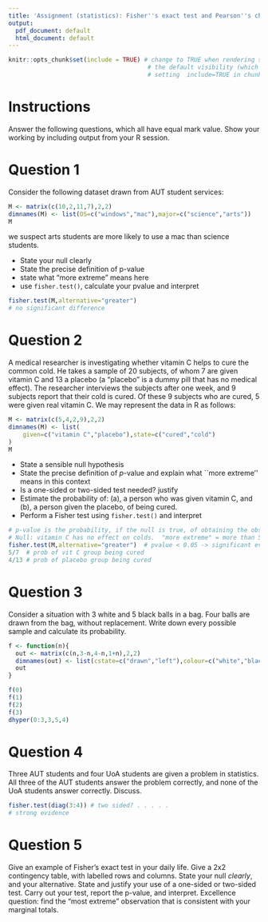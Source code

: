 ```yaml
---
title: 'Assignment (statistics): Fisher''s exact test and Pearson''s chi square test'
output:
  pdf_document: default
  html_document: default
---
```


```r
knitr::opts_chunk$set(include = TRUE) # change to TRUE when rendering solutions; this changes
                                       # the default visibility (which is overridden by explicitly
                                       # setting  include=TRUE in chunk options) 
```

# Instructions

Answer the following questions, which all have equal mark value.  Show
your working by including output from your R session.


# Question 1

Consider the following dataset drawn from AUT student services:

```r
M <- matrix(c(10,2,11,7),2,2)
dimnames(M) <- list(OS=c("windows","mac"),major=c("science","arts"))
M
```

we suspect arts students are more likely to use a mac than science students.

* State your null clearly
* State the precise definition of p-value
* state what "more extreme" means here
* use `fisher.test()`, calculate your pvalue and interpret


```r
fisher.test(M,alternative="greater")
# no significant difference
```

# Question 2

A medical researcher is investigating whether vitamin C helps to cure
the common cold.  He takes a sample of 20 subjects, of whom
7 are given vitamin C and 13 a placebo (a "placebo" is
a dummy pill that has no medical effect).  The researcher interviews
the subjects after one week, and 9 subjects report that their
cold is cured.  Of these 9 subjects who are cured, 5
were given real vitamin C.  We may represent the data in R as follows:
  
```r
M <- matrix(c(5,4,2,9),2,2)
dimnames(M) <- list(
    given=c("vitamin C","placebo"),state=c("cured","cold")
)
M
```

* State a sensible null hypothesis
* State the precise definition of $p$-value and explain what
    ``more extreme'' means in this context
* Is a one-sided or two-sided test needed? justify
* Estimate the probability of: (a), a person who was given
    vitamin C, and (b), a person given the placebo, of being cured.
* Perform a Fisher test using `fisher.test()` and interpret

```r
# p-value is the probability, if the null is true, of obtaining the observation or an observation more extreme.
# Null: vitamin C has no effect on colds.  "more extreme" = more than 5 vit C patients cured
fisher.test(M,alternative="greater")  # pvalue < 0.05 -> significant evidence for cure
5/7  # prob of vit C group being cured
4/13 # prob of placebo group being cured
```

# Question 3

Consider a situation with 3 white and 5 black balls in a bag.  Four balls are drawn from the bag, without replacement.  Write down every possible sample and calculate its probability.

```r
f <- function(n){
  out <- matrix(c(n,3-n,4-n,1+n),2,2)
  dimnames(out) <- list(cstate=c("drawn","left"),colour=c("white","black"))
  out
}

f(0)
f(1)
f(2)
f(3)
dhyper(0:3,3,5,4)
```

# Question 4

Three AUT students and four UoA students are given a problem in statistics.  All three of the AUT students answer the problem correctly, and none of the UoA students answer correctly.  Discuss.

```r
fisher.test(diag(3:4)) # two sided? . . . . . 
# strong evidence
```


# Question 5

Give an example of Fisher's exact test in your daily life.   Give a 2x2 contingency table, with labelled rows and columns.  State your null _clearly_, and your alternative.  State and justify your use of a one-sided or two-sided test.  Carry out your test, report the p-value, and interpret.  Excellence question: find the "most extreme" observation that is consistent with your marginal totals.







